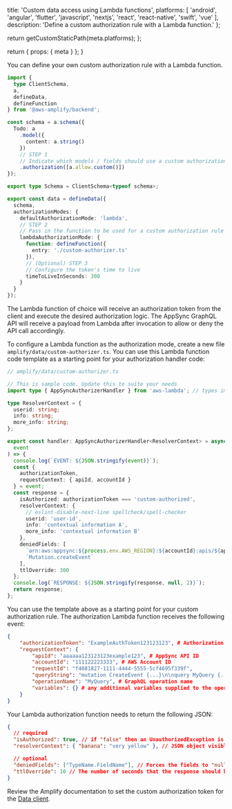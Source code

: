 
  title: 'Custom data access using Lambda functions',
  platforms: [
    'android',
    'angular',
    'flutter',
    'javascript',
    'nextjs',
    'react',
    'react-native',
    'swift',
    'vue'
  ],
description: 'Define a custom authorization rule with a Lambda function.'
};

  return getCustomStaticPath(meta.platforms);
};

  return {
    props: {
      meta
    }
  };
}

You can define your own custom authorization rule with a Lambda function.

```ts
import {
  type ClientSchema,
  a,
  defineData,
  defineFunction
} from '@aws-amplify/backend';

const schema = a.schema({
  Todo: a
    .model({
      content: a.string()
    })
    // STEP 1
    // Indicate which models / fields should use a custom authorization rule
    .authorization([a.allow.custom()])
});

export type Schema = ClientSchema<typeof schema>;

export const data = defineData({
  schema,
  authorizationModes: {
    defaultAuthorizationMode: 'lambda',
    // STEP 2
    // Pass in the function to be used for a custom authorization rule
    lambdaAuthorizationMode: {
      function: defineFunction({
        entry: './custom-authorizer.ts'
      }),
      // (Optional) STEP 3
      // Configure the token's time to live
      timeToLiveInSeconds: 300
    }
  }
});
```

The Lambda function of choice will receive an authorization token from the client and execute the desired authorization logic. The AppSync GraphQL API will receive a payload from Lambda after invocation to allow or deny the API call accordingly.

To configure a Lambda function as the authorization mode, create a new file `amplify/data/custom-authorizer.ts`. You can use this Lambda function code template as a starting point for your authorization handler code:

```ts
// amplify/data/custom-authorizer.ts

// This is sample code. Update this to suite your needs
import type { AppSyncAuthorizerHandler } from 'aws-lambda'; // types imported from @types/aws-lambda

type ResolverContext = {
  userid: string;
  info: string;
  more_info: string;
};

export const handler: AppSyncAuthorizerHandler<ResolverContext> = async (
  event
) => {
  console.log(`EVENT: ${JSON.stringify(event)}`);
  const {
    authorizationToken,
    requestContext: { apiId, accountId }
  } = event;
  const response = {
    isAuthorized: authorizationToken === 'custom-authorized',
    resolverContext: {
      // eslint-disable-next-line spellcheck/spell-checker
      userid: 'user-id',
      info: 'contextual information A',
      more_info: 'contextual information B'
    },
    deniedFields: [
      `arn:aws:appsync:${process.env.AWS_REGION}:${accountId}:apis/${apiId}/types/Event/fields/comments`,
      `Mutation.createEvent`
    ],
    ttlOverride: 300
  };
  console.log(`RESPONSE: ${JSON.stringify(response, null, 2)}`);
  return response;
};
```

You can use the template above as a starting point for your custom authorization rule. The authorization Lambda function receives the following event:

```json
{
    "authorizationToken": "ExampleAuthToken123123123", # Authorization token specified by client
    "requestContext": {
        "apiId": "aaaaaa123123123example123", # AppSync API ID
        "accountId": "111122223333", # AWS Account ID
        "requestId": "f4081827-1111-4444-5555-5cf4695f339f",
        "queryString": "mutation CreateEvent {...}\n\nquery MyQuery {...}\n", # GraphQL query
        "operationName": "MyQuery", # GraphQL operation name
        "variables": {} # any additional variables supplied to the operation
    }
}
```

Your Lambda authorization function needs to return the following JSON:

```json
{
  // required
  "isAuthorized": true, // if "false" then an UnauthorizedException is raised, access is denied
  "resolverContext": { "banana": "very yellow" }, // JSON object visible as $ctx.identity.resolverContext in VTL resolver templates

  // optional
  "deniedFields": ["TypeName.FieldName"], // Forces the fields to "null" when returned to the client
  "ttlOverride": 10 // The number of seconds that the response should be cached for. Overrides default specified in "amplify update api"
}
```

Review the Amplify documentation to set the custom authorization token for the [Data client](/gen2/build-a-backend/data/connect-to-API).
